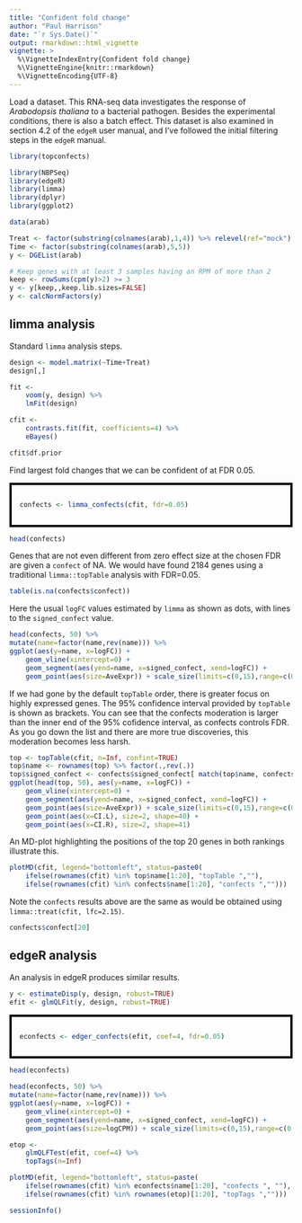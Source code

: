 ```yaml
---
title: "Confident fold change"
author: "Paul Harrison"
date: "`r Sys.Date()`"
output: rmarkdown::html_vignette
vignette: >
  %\VignetteIndexEntry{Confident fold change}
  %\VignetteEngine{knitr::rmarkdown}
  %\VignetteEncoding{UTF-8}
---
```


Load a dataset. This RNA-seq data investigates the response of *Arabodopsis thaliana* to a bacterial pathogen. Besides the experimental conditions, there is also a batch effect. This dataset is also examined in section 4.2 of the `edgeR` user manual, and I've followed the initial filtering steps in the `edgeR` manual.

```r
library(topconfects)

library(NBPSeq)
library(edgeR)
library(limma)
library(dplyr)
library(ggplot2)

data(arab)

Treat <- factor(substring(colnames(arab),1,4)) %>% relevel(ref="mock")
Time <- factor(substring(colnames(arab),5,5))
y <- DGEList(arab)

# Keep genes with at least 3 samples having an RPM of more than 2
keep <- rowSums(cpm(y)>2) >= 3
y <- y[keep,,keep.lib.sizes=FALSE]
y <- calcNormFactors(y)
```


## limma analysis

Standard `limma` analysis steps.

```r
design <- model.matrix(~Time+Treat)
design[,]

fit <-
    voom(y, design) %>%
    lmFit(design)

cfit <- 
    contrasts.fit(fit, coefficients=4) %>% 
    eBayes()

cfit$df.prior
```

Find largest fold changes that we can be confident of at FDR 0.05.

<div style="border: 4px solid black; padding: 1em">
```r
confects <- limma_confects(cfit, fdr=0.05)
```
</div>

```r
head(confects)
```

Genes that are not even different from zero effect size at the chosen FDR are given a `confect` of NA. We would have found 2184 genes using a traditional `limma::topTable` analysis with FDR=0.05.

```r
table(is.na(confects$confect))
```

Here the usual `logFC` values estimated by `limma` as shown as dots, with lines to the `signed_confect` value.

```r
head(confects, 50) %>% 
mutate(name=factor(name,rev(name))) %>%
ggplot(aes(y=name, x=logFC)) +
    geom_vline(xintercept=0) +
    geom_segment(aes(yend=name, x=signed_confect, xend=logFC)) +
    geom_point(aes(size=AveExpr)) + scale_size(limits=c(0,15),range=c(0,5))
```

If we had gone by the default `topTable` order, there is greater focus on highly expressed genes. The 95% confidence interval provided by `topTable` is shown as brackets. You can see that the confects moderation is larger than the inner end of the 95% cofidence interval, as confects controls FDR. As you go down the list and there are more true discoveries, this moderation becomes less harsh.

```r
top <- topTable(cfit, n=Inf, confint=TRUE)
top$name <- rownames(top) %>% factor(.,rev(.))
top$signed_confect <- confects$signed_confect[ match(top$name, confects$name) ]
ggplot(head(top, 50), aes(y=name, x=logFC)) +
    geom_vline(xintercept=0) +
    geom_segment(aes(yend=name, x=signed_confect, xend=logFC)) +
    geom_point(aes(size=AveExpr)) + scale_size(limits=c(0,15),range=c(0,5)) +
    geom_point(aes(x=CI.L), size=2, shape=40) +
    geom_point(aes(x=CI.R), size=2, shape=41)
```

An MD-plot highlighting the positions of the top 20 genes in both rankings illustrate this.

```r
plotMD(cfit, legend="bottomleft", status=paste0(
    ifelse(rownames(cfit) %in% top$name[1:20], "topTable ",""),
    ifelse(rownames(cfit) %in% confects$name[1:20], "confects ","")))
```

Note the `confects` results above are the same as would be obtained using `limma::treat(cfit, lfc=2.15)`.

```r
confects$confect[20]
```

## edgeR analysis

An analysis in edgeR produces similar results.

```r
y <- estimateDisp(y, design, robust=TRUE)
efit <- glmQLFit(y, design, robust=TRUE)
```

<div style="border: 4px solid black; padding: 1em">
```r
econfects <- edger_confects(efit, coef=4, fdr=0.05)
```
</div>

```r
head(econfects)
```

```r
head(econfects, 50) %>% 
mutate(name=factor(name,rev(name))) %>%
ggplot(aes(y=name, x=logFC)) +
    geom_vline(xintercept=0) +
    geom_segment(aes(yend=name, x=signed_confect, xend=logFC)) +
    geom_point(aes(size=logCPM)) + scale_size(limits=c(0,15),range=c(0,6))
```

```r
etop <-
    glmQLFTest(efit, coef=4) %>%
    topTags(n=Inf)

plotMD(efit, legend="bottomleft", status=paste(
    ifelse(rownames(cfit) %in% econfects$name[1:20], "confects ", ""),
    ifelse(rownames(cfit) %in% rownames(etop)[1:20], "topTags ","")))
```



```r
sessionInfo()
```


